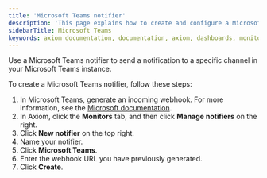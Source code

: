 ```yaml
---
title: 'Microsoft Teams notifier'
description: 'This page explains how to create and configure a Microsoft Teams notifier.'
sidebarTitle: Microsoft Teams
keywords: axiom documentation, documentation, axiom, dashboards, monitors, notifiers, slack, email, pagerduty, webhook, opsgenie, discord, discord webhook
---
```


Use a Microsoft Teams notifier to send a notification to a specific channel in your Microsoft Teams instance.

To create a Microsoft Teams notifier, follow these steps:

1. In Microsoft Teams, generate an incoming webhook. For more information, see the [Microsoft documentation](https://learn.microsoft.com/en-us/microsoftteams/platform/webhooks-and-connectors/how-to/add-incoming-webhook).
1. In Axiom, click the **Monitors** tab, and then click **Manage notifiers** on the right.
1. Click **New notifier** on the top right.
1. Name your notifier.
1. Click **Microsoft Teams**.
1. Enter the webhook URL you have previously generated.
1. Click **Create**.
